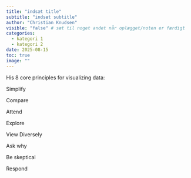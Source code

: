 ```yaml
---
title: "indsæt title"
subtitle: "indsæt subtitle"
author: "Christian Knudsen"
visible: "false" # sæt til noget andet når oplægget/noten er færdigt
categories:
  - kategori 1
  - kategori 2
date: 2025-08-15
toc: true
image: ""
---
```



His 8 core principles for visualizing data:

Simplify

Compare

Attend

Explore

View Diversely

Ask why

Be skeptical

Respond